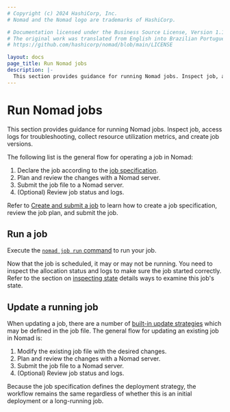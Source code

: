 ```yaml
---
# Copyright (c) 2024 HashiCorp, Inc.
# Nomad and the Nomad logo are trademarks of HashiCorp.

# Documentation licensed under the Business Source License, Version 1.1.
# The original work was translated from English into Brazilian Portuguese.
# https://github.com/hashicorp/nomad/blob/main/LICENSE

layout: docs
page_title: Run Nomad jobs
description: |-
  This section provides guidance for running Nomad jobs. Inspect job, access logs for troubleshooting, collect resource utilization metrics, and create job versions.
---
```


# Run Nomad jobs

This section provides guidance for running Nomad jobs. Inspect job, access logs
for troubleshooting, collect resource utilization metrics, and create job
versions.

The following list is the general flow for operating a job in Nomad:

1. Declare the job according to the [job specification](/nomad/docs/job-specification).
1. Plan and review the changes with a Nomad server.
1. Submit the job file to a Nomad server.
1. (Optional) Review job status and logs.

Refer to [Create and submit a job](/nomad/docs/job-declare/create-job) to learn
how to create a job specification, review the job plan, and submit the job.

## Run a job

Execute the [`nomad job run` command](/nomad/commands/job/run) to run your job.

Now that the job is scheduled, it may or may not be running. You need to inspect
the allocation status and logs to make sure the job started correctly. Refer to
the section on [inspecting state](/nomad/docs/job-run/inspect)
details ways to examine this job's state.

## Update a running job

When updating a job, there are a number of [built-in update
strategies](/nomad/docs/job-declare/strategy) which may be defined in the job
file. The general flow for updating an existing job in Nomad is:

1. Modify the existing job file with the desired changes.
1. Plan and review the changes with a Nomad server.
1. Submit the job file to a Nomad server.
1. (Optional) Review job status and logs.

Because the job specification defines the deployment strategy, the workflow
remains the same regardless of whether this is an initial deployment or a
long-running job.
